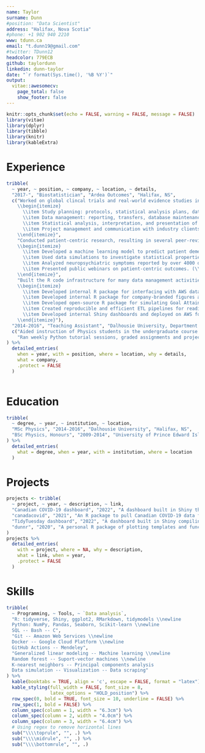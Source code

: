 ```yaml
---
name: Taylor
surname: Dunn
#position: "Data Scientist"
address: "Halifax, Nova Scotia"
#phone: +1 902 940 2210
www: tdunn.ca
email: "t.dunn19@gmail.com"
#twitter: TDunn12
headcolor: 779ECB
github: taylordunn
linkedin: dunn-taylor
date: "`r format(Sys.time(), '%B %Y')`"
output: 
  vitae::awesomecv:
    page_total: false
    show_footer: false
---
```


```r
knitr::opts_chunk$set(echo = FALSE, warning = FALSE, message = FALSE)
library(vitae)
library(dplyr)
library(tibble)
library(knitr)
library(kableExtra)
```

\vspace{-5mm}

# Experience

```r
tribble(
  ~ year, ~ position, ~ company, ~ location, ~ details,
  "2017-", "Biostatistician", "Ardea Outcomes", "Halifax, NS",
  c("Worked on global clincal trials and real-world evidence studies in multiple disease areas. Duties included:
    \\begin{itemize}
      \\item Study planning: protocols, statistical analysis plans, data management plans, literature reviews.
      \\item Data management: reporting, transfers, database maintenance, monitoring, queries.
      \\item Statistical analysis, interpretation, and presentation of results.
      \\item Project management and communication with industry clients.
    \\end{itemize}",
    "Conducted patient-centric research, resulting in several peer-reviewed publications and presentations. Examples:
    \\begin{itemize}
      \\item Developed a machine learning model to predict patient dementia stage, achieving 83\\% balanced accuracy. (\\textcolor{tdunn-blue}{\\href{https://www.jmir.org/2020/11/e20840}{Paper 1}}, \\textcolor{tdunn-blue}{\\href{https://www.jmir.org/2022/1/e29219}{paper 2}}.)
      \\item Used data simulations to investigate statistical properties of the Goal Attainment Scaling outcome measure. (\\textcolor{tdunn-blue}{\\href{https://github.com/taylordunn/isoqol2021-gas-sim}{Project 1}}, \\textcolor{tdunn-blue}{\\href{https://github.com/taylordunn/ispor-europe2021-gas-sim}{project 2}}.)
      \\item Analyzed neuropsychiatric symptoms reported by over 4000 online users tracking dementia symptoms. (\\textcolor{tdunn-blue}{\\href{https://www.jmir.org/2019/6/e13360/}{Paper}}.)
      \\item Presented public webinars on patient-centric outcomes. (\\textcolor{tdunn-blue}{\\href{https://xtalks.com/webinars/using-goal-attainment-scaling-to-capture-the-patient-voice/}{Xtalks}}, \\textcolor{tdunn-blue}{\\href{https://ardeaoutcomes.com/news/2020/11/ardea-outcomes-launches-goal-attainment-scaling-insights-webinar-series/}{WorkCast}}.)
    \\end{itemize}",
    "Built the R code infrastructure for many data management activities, saving analysts several hours per week in each project:
    \\begin{itemize}
      \\item Developed internal R package for interfacing with AWS database and transforming raw clinical trials data into clean tabular data sets.
      \\item Developed internal R package for company-branded figures and RMarkdown reporting templates.
      \\item Developed open-source R package for simulating Goal Attainment Scaling data in clinical trials. (\\textcolor{tdunn-blue}{\\href{https://github.com/taylordunn/gasr}{GitHub}}.)
      \\item Created reproducible and efficient ETL pipelines for reading data from multiple sources, processing, validating, exporting, and reporting.
      \\item Developed internal Shiny dashboards and deployed on AWS for live data monitoring.
    \\end{itemize}"),
  "2014-2016", "Teaching Assistant", "Dalhousie University, Department of Physics", "Halifax, NS",
  c("Aided instruction of Physics students in the undergraduate course \\textit{Introduction to Numerical Programming}.",
    "Ran weekly Python tutorial sessions, graded assignments and projects, and gave lectures when professor was absent.")
) %>%
  detailed_entries(
    when = year, with = position, where = location, why = details,
    what = company,
    .protect = FALSE
  )
  
```

# Education

```r
tribble(
  ~ degree, ~ year, ~ institution, ~ location,
  "MSc Physics", "2014-2016", "Dalhousie University", "Halifax, NS",
  "BSc Physics, Honours", "2009-2014", "University of Prince Edward Island", "Charlottetown, PE"
) %>% 
  detailed_entries(
    what = degree, when = year, with = institution, where = location
  )
```

# Projects

```r
projects <- tribble(
  ~ project, ~ year, ~ description, ~ link,
  "Canadian COVID-19 dashboard", "2022", "A dashboard built in Shiny that reports and visualizes the latest COVID-19 numbers in Canada.", "\\bodyfontlight\\color{tdunn-blue}\\href{https://taylor-dunn.shinyapps.io/canadacovidshiny/}{https://taylor-dunn.shinyapps.io/canadacovidshiny/}",
  "canadacovid", "2021", "An R package to pull Canadian COVID-19 data from a public API. Published on \\textcolor{tdunn-blue}{\\href{https://cran.r-project.org/web/packages/canadacovid/index.html}{CRAN}}.", "\\bodyfontlight\\color{tdunn-blue}\\href{https://taylordunn.github.io/canadacovid/}{https://taylordunn.github.io/canadacovid/}",
  "TidyTuesday dashboard", "2022", "A dashboard built in Shiny compiling tweets for the \\textcolor{tdunn-blue}{\\href{https://github.com/rfordatascience/tidytuesday}{TidyTuesday data project}.}", "\\bodyfontlight\\color{tdunn-blue}\\href{https://taylor-dunn.shinyapps.io/tidytuesday-dashboard/}{https://taylor-dunn.shinyapps.io/tidytuesday-dashboard/}",
  "dunnr", "2020", "A personal R package of plotting templates and functions that I commonly use.", "\\bodyfontlight\\color{tdunn-blue}\\href{https://github.com/taylordunn/dunnr}{https://github.com/taylordunn/dunnr}"
)
projects %>%
  detailed_entries(
    with = project, where = NA, why = description,
    what = link, when = year,
    .protect = FALSE
  )
```

# Skills

```r
tribble(
  ~ Programming, ~ Tools, ~ `Data analysis`,
  "R: tidyverse, Shiny, ggplot2, RMarkdown, tidymodels \\newline
  Python: NumPy, Pandas, Seaborn, Scikit-learn \\newline
  SQL -- Bash -- C",
  "Git -- Amazon Web Services \\newline
  Docker -- Google Cloud Platform \\newline
  GitHub Actions -- Mendeley",
  "Generalized linear modeling -- Machine learning \\newline
  Random forest -- Suport-vector machines \\newline
  K-nearest neighbors -- Principal components analysis
  Data simulation -- Visualization -- Data scraping"
) %>%
  kable(booktabs = TRUE, align = 'c', escape = FALSE, format = "latex") %>%
  kable_styling(full_width = FALSE, font_size = 8,
                latex_options = "HOLD_position") %>%
  row_spec(0, bold = TRUE, font_size = 10, underline = FALSE) %>%
  row_spec(1, bold = FALSE) %>%
  column_spec(column = 1, width = "6.3cm") %>%
  column_spec(column = 2, width = "4.0cm") %>%
  column_spec(column = 3, width = "6.4cm") %>%
  # Using regex to remove horizontal lines
  sub("\\\\toprule", "", .) %>%
  sub("\\\\midrule", "", .) %>%
  sub("\\\\bottomrule", "", .)
```

